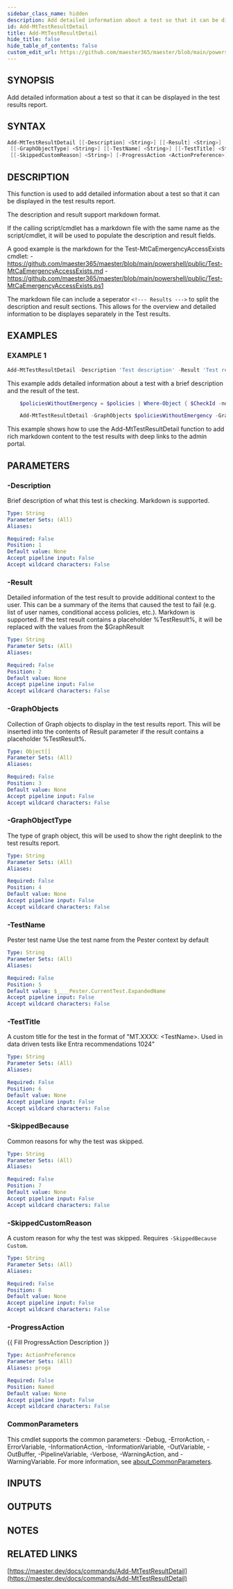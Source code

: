 ```yaml
---
sidebar_class_name: hidden
description: Add detailed information about a test so that it can be displayed in the test results report.
id: Add-MtTestResultDetail
title: Add-MtTestResultDetail
hide_title: false
hide_table_of_contents: false
custom_edit_url: https://github.com/maester365/maester/blob/main/powershell/public/Add-MtTestResultDetail.ps1
---
```


## SYNOPSIS

Add detailed information about a test so that it can be displayed in the test results report.

## SYNTAX

```powershell
Add-MtTestResultDetail [[-Description] <String>] [[-Result] <String>] [[-GraphObjects] <Object[]>]
 [[-GraphObjectType] <String>] [[-TestName] <String>] [[-TestTitle] <String>] [[-SkippedBecause] <String>]
 [[-SkippedCustomReason] <String>] [-ProgressAction <ActionPreference>] [<CommonParameters>]
```

## DESCRIPTION

This function is used to add detailed information about a test so that it can be displayed in the test results report.

The description and result support markdown format.

If the calling script/cmdlet has a markdown file with the same name as the script/cmdlet,
it will be used to populate the description and result fields.

A good example is the markdown for the Test-MtCaEmergencyAccessExists cmdlet:
    - https://github.com/maester365/maester/blob/main/powershell/public/Test-MtCaEmergencyAccessExists.md
    - https://github.com/maester365/maester/blob/main/powershell/public/Test-MtCaEmergencyAccessExists.ps1

The markdown file can include a seperator `<!--- Results --->` to split the description and result sections.
This allows for the overview and detailed information to be displayes separately in the Test results.

## EXAMPLES

### EXAMPLE 1

```powershell
Add-MtTestResultDetail -Description 'Test description' -Result 'Test result'
```

This example adds detailed information about a test with a brief description and the result of the test.

```powershell
    $policiesWithoutEmergency = $policies | Where-Object { $CheckId -notin $_.conditions.users.excludeUsers -and $CheckId -notin $_.conditions.users.excludeGroups }

    Add-MtTestResultDetail -GraphObjects $policiesWithoutEmergency -GraphObjectType ConditionalAccess
```

This example shows how to use the Add-MtTestResultDetail function to add rich markdown content to the test results with deep links to the admin portal.

## PARAMETERS

### -Description

Brief description of what this test is checking.
Markdown is supported.

```yaml
Type: String
Parameter Sets: (All)
Aliases:

Required: False
Position: 1
Default value: None
Accept pipeline input: False
Accept wildcard characters: False
```

### -Result

Detailed information of the test result to provide additional context to the user.
This can be a summary of the items that caused the test to fail (e.g.
list of user names, conditional access policies, etc.).
Markdown is supported.
If the test result contains a placeholder %TestResult%, it will be replaced with the values from the $GraphResult

```yaml
Type: String
Parameter Sets: (All)
Aliases:

Required: False
Position: 2
Default value: None
Accept pipeline input: False
Accept wildcard characters: False
```

### -GraphObjects

Collection of Graph objects to display in the test results report.
This will be inserted into the contents of Result parameter if the result contains a placeholder %TestResult%.

```yaml
Type: Object[]
Parameter Sets: (All)
Aliases:

Required: False
Position: 3
Default value: None
Accept pipeline input: False
Accept wildcard characters: False
```

### -GraphObjectType

The type of graph object, this will be used to show the right deeplink to the test results report.

```yaml
Type: String
Parameter Sets: (All)
Aliases:

Required: False
Position: 4
Default value: None
Accept pipeline input: False
Accept wildcard characters: False
```

### -TestName

Pester test name
Use the test name from the Pester context by default

```yaml
Type: String
Parameter Sets: (All)
Aliases:

Required: False
Position: 5
Default value: $____Pester.CurrentTest.ExpandedName
Accept pipeline input: False
Accept wildcard characters: False
```

### -TestTitle

A custom title for the test in the format of "MT.XXXX: &lt;TestName&gt;.
Used in data driven tests like Entra recommendations 1024"

```yaml
Type: String
Parameter Sets: (All)
Aliases:

Required: False
Position: 6
Default value: None
Accept pipeline input: False
Accept wildcard characters: False
```

### -SkippedBecause

Common reasons for why the test was skipped.

```yaml
Type: String
Parameter Sets: (All)
Aliases:

Required: False
Position: 7
Default value: None
Accept pipeline input: False
Accept wildcard characters: False
```

### -SkippedCustomReason

A custom reason for why the test was skipped.
Requires `-SkippedBecause Custom`.

```yaml
Type: String
Parameter Sets: (All)
Aliases:

Required: False
Position: 8
Default value: None
Accept pipeline input: False
Accept wildcard characters: False
```

### -ProgressAction

\{\{ Fill ProgressAction Description \}\}

```yaml
Type: ActionPreference
Parameter Sets: (All)
Aliases: proga

Required: False
Position: Named
Default value: None
Accept pipeline input: False
Accept wildcard characters: False
```

### CommonParameters

This cmdlet supports the common parameters: -Debug, -ErrorAction, -ErrorVariable, -InformationAction, -InformationVariable, -OutVariable, -OutBuffer, -PipelineVariable, -Verbose, -WarningAction, and -WarningVariable. For more information, see [about_CommonParameters](http://go.microsoft.com/fwlink/?LinkID=113216).

## INPUTS

## OUTPUTS

## NOTES

## RELATED LINKS

[https://maester.dev/docs/commands/Add-MtTestResultDetail](https://maester.dev/docs/commands/Add-MtTestResultDetail)
